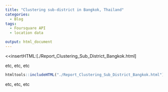 ```yaml
---
title: "Clustering sub-district in Bangkok, Thailand"
categories:
  - Blog
tags:
  - Foursquare API
  - location data

output: html_document
---
```


<<insertHTML:[./Report_Clustering_Sub_District_Bangkok.html]

etc, etc, etc

```r
htmltools::includeHTML("./Report_Clustering_Sub_District_Bangkok.html")
```

etc, etc, etc
